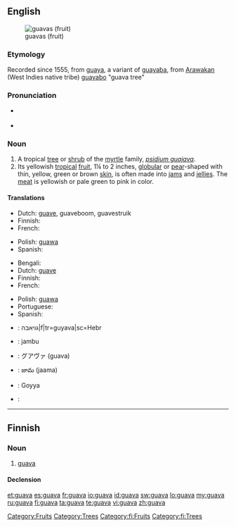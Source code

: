 {{wikipedia}}
==English==
[[Image:Psidium guajava fruit.jpg|thumb|guavas (fruit)]]

===Etymology===
Recorded since 1555, from {{etyl|es}} [[guaya]], a variant of [[guayaba]], from [[Arawakan]] (West Indies native tribe) [[guayabo]] "guava tree"

===Pronunciation===
* {{a|US}} {{IPA|/ˈgwɑvə/}}
* {{rhymes|ɑːvə}}

===Noun===
{{en-noun}}

# A tropical [[tree]] or [[shrub]] of the [[myrtle]] family, ''[[psidium guajava]]''.
# Its yellowish [[tropical]] [[fruit]], 1¼ to 2 inches, [[globular]] or [[pear]]-shaped with thin, yellow, green or brown [[skin]], is often made into [[jam]]s and [[jelly|jellies]]. The [[meat]] is yellowish or pale green to pink in color.

====Translations====
{{trans-top|tree or shrub}}
* Dutch: [[guave]], guaveboom, guavestruik
* Finnish: {{t-|fi|guava}}
* French: {{t+|fr|goyavier|m}}
{{trans-mid}}
* Polish: [[guawa]] {{f}}
* Spanish: {{t+|es|guayabo}}
{{trans-bottom}}

{{trans-top|Fruit}}
* Bengali: {{tø|bn|পেয়ারা|tr=peyārā|sc=Beng}}
* Dutch: [[guave]]
* Finnish: {{t-|fi|guava}}
* French: {{t+|fr|goyave}}
{{trans-mid}}
* Polish: [[guawa]] {{f}}
* Portuguese: {{t|pt|goiaba|f}}
* Spanish: {{t-|es|guayaba}}
{{trans-bottom}}

{{checktrans-top}}
* {{ttbc|Hebrew}}: גויאבה|f|tr=guyava|sc=Hebr
* {{ttbc|Indonesian}}: jambu
* {{ttbc|Japanese}}: グアヴァ (guava)
* {{ttbc|Telugu}}: జామ (jaama)
* {{ttbc|Tamil}}: Goyya
* {{ttbc|Vietnamese}}: {{t+|vi|ổi|xs=Vietnamese}}
{{checktrans-bottom}}

[[Category:Fruits]]
[[Category:Trees]]

----

==Finnish==

===Noun===
{{infl|fi|noun}}

# [[#English|guava]]

====Declension====
{{fi-decl-koira|guav}}

[[Category:fi:Fruits]]
[[Category:fi:Trees]]

[[et:guava]]
[[es:guava]]
[[fr:guava]]
[[io:guava]]
[[id:guava]]
[[sw:guava]]
[[lo:guava]]
[[my:guava]]
[[ru:guava]]
[[fi:guava]]
[[ta:guava]]
[[te:guava]]
[[vi:guava]]
[[zh:guava]]